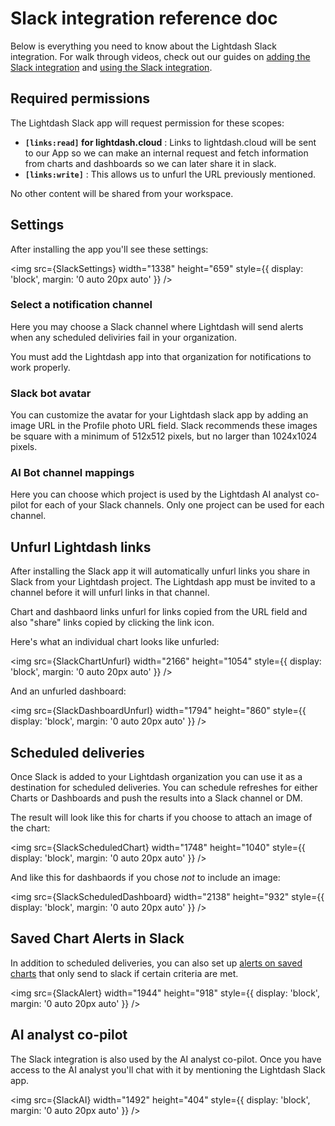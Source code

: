 

# Slack integration reference doc

Below is everything you need to know about the Lightdash Slack integration. For walk through videos, check out our guides on [adding the Slack integration](guides/adding-slack-integration.mdx) and [using the Slack integration](guides/using-slack-integration.mdx).

## Required permissions

The Lightdash Slack app will request permission for these scopes:

- **`[links:read]` for lightdash.cloud** : Links to lightdash.cloud will be sent to our App so we can make an internal request and fetch information from charts and dashboards so we can later share it in slack.
- **`[links:write]`** : This allows us to unfurl the URL previously mentioned.

No other content will be shared from your workspace.


## Settings

After installing the app you'll see these settings:

<img
  src={SlackSettings}
  width="1338"
  height="659"
  style={{ display: 'block', margin: '0 auto 20px auto' }}
/>


### Select a notification channel

Here you may choose a Slack channel where Lightdash will send alerts when any scheduled deliviries fail in your organization. 

You must add the Lightdash app into that organization for notifications to work properly.


### Slack bot avatar

You can customize the avatar for your Lightdash slack app by adding an image URL in the Profile photo URL field. Slack recommends these images be square with a minimum of 512x512 pixels, but no larger than 1024x1024 pixels.


### AI Bot channel mappings

Here you can choose which project is used by the Lightdash AI analyst co-pilot for each of your Slack channels. Only one project can be used for each channel.


## Unfurl Lightdash links

After installing the Slack app it will automatically unfurl links you share in Slack from your Lightdash project. The Lightdash app must be invited to a channel before it will unfurl links in that channel.

Chart and dashbaord links unfurl for links copied from the URL field and also "share" links copied by clicking the link icon.

Here's what an individual chart looks like unfurled: 

<img
  src={SlackChartUnfurl}
  width="2166"
  height="1054"
  style={{ display: 'block', margin: '0 auto 20px auto' }}
/>

And an unfurled dashboard:

<img
  src={SlackDashboardUnfurl}
  width="1794"
  height="860"
  style={{ display: 'block', margin: '0 auto 20px auto' }}
/>


## Scheduled deliveries

Once Slack is added to your Lightdash organization you can use it as a destination for scheduled deliveries. You can schedule refreshes for either Charts or Dashboards and push the results into a Slack channel or DM. 

The result will look like this for charts if you choose to attach an image of the chart:

<img
  src={SlackScheduledChart}
  width="1748"
  height="1040"
  style={{ display: 'block', margin: '0 auto 20px auto' }}
/>

And like this for dashbaords if you chose _not_ to include an image:

<img
  src={SlackScheduledDashboard}
  width="2138"
  height="932"
  style={{ display: 'block', margin: '0 auto 20px auto' }}
/>


## Saved Chart Alerts in Slack

In addition to scheduled deliveries, you can also set up [alerts on saved charts](guides/how-to-create-alerts.mdx) that only send to slack if certain criteria are met. 

<img
  src={SlackAlert}
  width="1944"
  height="918"
  style={{ display: 'block', margin: '0 auto 20px auto' }}
/>


## AI analyst co-pilot

The Slack integration is also used by the AI analyst co-pilot. Once you have access to the AI analyst you'll chat with it by mentioning the Lightdash Slack app.

<img
  src={SlackAI}
  width="1492"
  height="404"
  style={{ display: 'block', margin: '0 auto 20px auto' }}
/>
